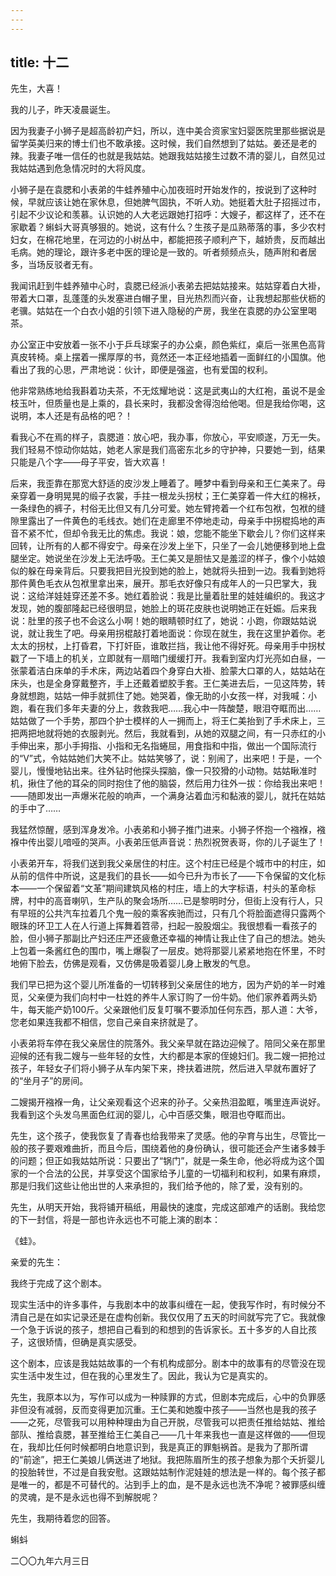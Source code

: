 ```yaml
---
---
---
```

title: 十二
---




先生，大喜！

我的儿子，昨天凌晨诞生。

因为我妻子小狮子是超高龄初产妇，所以，连中美合资家宝妇婴医院里那些据说是留学英美归来的博士们也不敢承接。这时候，我们自然想到了姑姑。姜还是老的辣。我妻子唯一信任的也就是我姑姑。她跟我姑姑接生过数不清的婴儿，自然见过我姑姑遇到危急情况时的大将风度。

小狮子是在袁腮和小表弟的牛蛙养殖中心加夜班时开始发作的，按说到了这种时候，早就应该让她在家休息，但她脾气固执，不听人劝。她挺着大肚子招摇过市，引起不少议论和羡慕。认识她的人大老远跟她打招呼：大嫂子，都这样了，还不在家歇着？蝌蚪大哥真够狠的。她说，这有什么？生孩子是瓜熟蒂落的事，多少农村妇女，在棉花地里，在河边的小树丛中，都能把孩子顺利产下，越娇贵，反而越出毛病。她的理论，跟许多老中医的理论是一致的。听者频频点头，随声附和者居多，当场反驳者无有。

我闻讯赶到牛蛙养殖中心时，袁腮已经派小表弟去把姑姑接来。姑姑穿着白大褂，带着大口罩，乱蓬蓬的头发塞进白帽子里，目光热烈而兴奋，让我想起那些伏枥的老骥。姑姑在一个白衣小姐的引领下进入隐秘的产房，我坐在袁腮的办公室里喝茶。

办公室正中安放着一张不小于乒乓球案子的办公桌，颜色紫红，桌后一张黑色高背真皮转椅。桌上摆着一摞厚厚的书，竟然还一本正经地插着一面鲜红的小国旗。他看出了我的心思，严肃地说：伙计，即便是强盗，也有爱国的权利。

他非常熟练地给我斟着功夫茶，不无炫耀地说：这是武夷山的大红袍，虽说不是金枝玉叶，但质量也是上乘的，县长来时，我都没舍得泡给他喝。但是我给你喝，这说明，本人还是有品格的吧？！

看我心不在焉的样子，袁腮道：放心吧，我办事，你放心，平安顺遂，万无一失。我们轻易不惊动你姑姑，她老人家是我们高密东北乡的守护神，只要她一到，结果只能是八个字——母子平安，皆大欢喜！

后来，我歪靠在那宽大舒适的皮沙发上睡着了。睡梦中看到母亲和王仁美来了。母亲穿着一身明晃晃的缎子衣裳，手拄一根龙头拐杖；王仁美穿着一件大红的棉袄，一条绿色的裤子，村俗无比但又有几分可爱。她左臂挎着一个红布包袱，包袱的缝隙里露出了一件黄色的毛线衣。她们在走廊里不停地走动，母亲手中拐棍捣地的声音不紧不忙，但却令我无比的焦虑。我说：娘，您能不能坐下歇会儿？你们这样来回转，让所有的人都不得安宁。母亲在沙发上坐下，只坐了一会儿她便移到地上盘腿坐定。她说坐在沙发上无法呼吸。王仁美又是胆怯又是羞涩的样子，像个小姑娘似的躲在母亲背后。只要我把目光投到她的脸上，她就将头扭到一边。我看到她将那件黄色毛衣从包袱里拿出来，展开。那毛衣好像只有成年人的一只巴掌大，我说：这给洋娃娃穿还差不多。她红着脸说：我是比量着肚里的娃娃编织的。我这才发现，她的腹部隆起已经很明显，她脸上的斑花皮肤也说明她正在妊娠。后来我说：肚里的孩子也不会这么小啊！她的眼睛顿时红了，她说：小跑，你跟姑姑说说，就让我生了吧。母亲用拐棍敲打着地面说：你现在就生，我在这里护着你。老太太的拐杖，上打昏君，下打奸臣，谁敢拦挡，我让他不得好死。母亲用手中拐杖戳了一下墙上的机关，立即就有一扇暗门缓缓打开。我看到室内灯光亮如白昼，一张蒙着洁白床单的手术床，两边站着四个身穿白大褂、脸蒙大口罩的人，姑姑站在床头，也是全身穿戴整齐，手上还戴着塑胶手套。王仁美进去后，一见这阵势，转身就想跑，姑姑一伸手就抓住了她。她哭着，像无助的小女孩一样，对我喊：小跑，看在我们多年夫妻的分上，救救我吧……我心中一阵酸楚，眼泪夺眶而出……姑姑做了一个手势，那四个护士模样的人一拥而上，将王仁美抬到了手术床上，三把两把地就将她的衣服剥光。然后，我就看到，从她的双腿之间，有一只赤红的小手伸出来，那小手拇指、小指和无名指蜷屈，用食指和中指，做出一个国际流行的“V”式，令姑姑她们大笑不止。姑姑笑够了，说：别闹了，出来吧！于是，一个婴儿，慢慢地钻出来。往外钻时他探头探脑，像一只狡猾的小动物。姑姑瞅准时机，揪住了他的耳朵的同时抱住了他的脑袋，然后用力往外一拔：你给我出来吧！——随即发出一声爆米花般的响声，一个满身沾着血污和黏液的婴儿，就托在姑姑的手中了……

我猛然惊醒，感到浑身发冷。小表弟和小狮子推门进来。小狮子怀抱一个襁褓，襁褓中传出婴儿喑哑的哭声。小表弟压低声音说：热烈祝贺表哥，你的儿子诞生了！

小表弟开车，将我们送到我父亲居住的村庄。这个村庄已经是个城市中的村庄，如从前的信件中所说，这是我们的县长——如今已升为市长了——下令保留的文化标本——一个保留着“文革”期间建筑风格的村庄，墙上的大字标语，村头的革命标牌，村中的高音喇叭，生产队的聚会场所……已是黎明时分，但街上没有行人，只有早班的公共汽车拉着几个鬼一般的乘客疾驰而过，只有几个将脸面遮得只露两个眼珠的环卫工人在人行道上挥舞着笤帚，扫起一股股烟尘。我很想看一看孩子的脸，但小狮子那副比产妇还庄严还疲惫还幸福的神情让我止住了自己的想法。她头上包着一条酱红色的围巾，嘴上爆裂了一层皮。她将那婴儿紧紧地抱在怀里，不时地俯下脸去，仿佛是观看，又仿佛是吸着婴儿身上散发的气息。

我们早已把为这个婴儿所准备的一切转移到父亲居住的地方，因为产奶的羊一时难觅，父亲便为我们向村中一杜姓的养牛人家订购了一份牛奶。他们家养着两头奶牛，每天能产奶100斤。父亲跟他们反复叮嘱不要添加任何东西，那人道：大爷，您老如果连我都不相信，您自己亲自来挤就是了。

小表弟将车停在我父亲居住的院落外。我父亲早就在路边迎候了。陪同父亲在那里迎候的还有我二嫂与一些年轻的女性，大约都是本家的侄媳妇们。我二嫂一把抢过孩子，年轻女子们将小狮子从车内架下来，搀扶着进院，然后进入早就布置好了的“坐月子”的房间。

二嫂揭开襁褓一角，让父亲观看这个迟来的孙子。父亲热泪盈眶，嘴里连声说好。我看到这个头发乌黑面色红润的婴儿，心中百感交集，眼泪也夺眶而出。

先生，这个孩子，使我恢复了青春也给我带来了灵感。他的孕育与出生，尽管比一般的孩子要艰难曲折，而且今后，围绕着他的身份确认，很可能还会产生诸多棘手的问题；但正如我姑姑所说：只要出了“锅门”，就是一条生命，他必将成为这个国家的一个合法的公民，并享受这个国家给予儿童的一切福利和权利，如果有麻烦，那是归我们这些让他出世的人来承担的，我们给予他的，除了爱，没有别的。

先生，从明天开始，我将铺开稿纸，用最快的速度，完成这部难产的话剧。我给您的下一封信，将是一部也许永远也不可能上演的剧本：

《蛙》。

亲爱的先生：

我终于完成了这个剧本。

现实生活中的许多事件，与我剧本中的故事纠缠在一起，使我写作时，有时候分不清自己是在如实记录还是在虚构创新。我仅仅用了五天的时间就写完了它。我就像一个急于诉说的孩子，想把自己看到的和想到的告诉家长。五十多岁的人自比孩子，这很矫情，但确是真实感受。

这个剧本，应该是我姑姑故事的一个有机构成部分。剧本中的故事有的尽管没在现实生活中发生过，但在我的心里发生了。因此，我认为它是真实的。

先生，我原本以为，写作可以成为一种赎罪的方式，但剧本完成后，心中的负罪感非但没有减弱，反而变得更加沉重。王仁美和她腹中孩子——当然也是我的孩子——之死，尽管我可以用种种理由为自己开脱，尽管我可以把责任推给姑姑、推给部队、推给袁腮，甚至推给王仁美自己——几十年来我也一直是这样做的——但现在，我却比任何时候都明白地意识到，我是真正的罪魁祸首。是我为了那所谓的“前途”，把王仁美娘儿俩送进了地狱。我把陈眉所生的孩子想象为那个夭折婴儿的投胎转世，不过是自我安慰。这跟姑姑制作泥娃娃的想法是一样的。每个孩子都是唯一的，都是不可替代的。沾到手上的血，是不是永远也洗不净呢？被罪感纠缠的灵魂，是不是永远也得不到解脱呢？

先生，我期待着您的回答。

蝌蚪

二〇〇九年六月三日